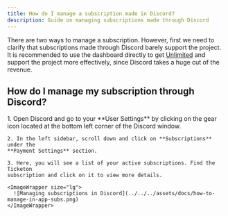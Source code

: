 ```yaml
---
title: How do I manage a subscription made in Discord?
description: Guide on managing subscriptions made through Discord
---
```



There are two ways to manage a subscription. However, first we need to clarify that subscriptions made through Discord barely support the project.
It is recommended to use the dashboard directly to get [Unlimited](/unlimited) and support the project more effectively, since Discord takes a huge cut of the revenue.

## How do I manage my subscription through Discord?

<Tabs syncKey="platform">
  <TabItem label="Desktop" icon="laptop">
    1. Open Discord and go to your **User Settings** by clicking on the gear
    icon located at the bottom left corner of the Discord window.

    2. In the left sidebar, scroll down and click on **Subscriptions** under the
    **Payment Settings** section.

    3. Here, you will see a list of your active subscriptions. Find the Ticketon
    subscription and click on it to view more details.

    <ImageWrapper size="lg">
      ![Managing subscriptions in Discord](../../../assets/docs/how-to-manage-in-app-subs.png)
    </ImageWrapper>

  </TabItem>
  <TabItem label="Mobile" icon="phone"></TabItem>
</Tabs>
